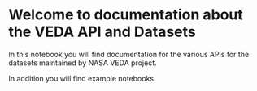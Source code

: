 # Welcome to documentation about the VEDA API and Datasets {.unnumbered}

In this notebook you will find documentation for the various APIs for the datasets maintained by NASA VEDA project.

In addition you will find example notebooks.


